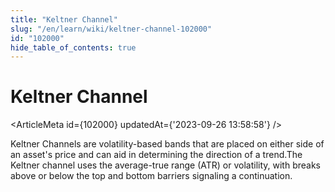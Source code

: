 ```yaml
---
title: "Keltner Channel"
slug: "/en/learn/wiki/keltner-channel-102000"
id: "102000"
hide_table_of_contents: true
---
```



# Keltner Channel

<ArticleMeta id={102000} updatedAt={'2023-09-26 13:58:58'} />
<div className='border-solid border-b border-t-0 my-4 border-[var(--ifm-color-gray-300)]' />

Keltner Channels are volatility-based bands that are placed on either side of an asset's price and can aid in determining the direction of a trend.The Keltner channel uses the average-true range (ATR) or volatility, with breaks above or below the top and bottom barriers signaling a continuation.
